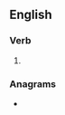 ==English==

===Verb===
{{head|en|present participle}}

# {{present participle of|chuse|lang=en|nocat=1}}

===Anagrams===
* {{anagrams|en|Cushing}}